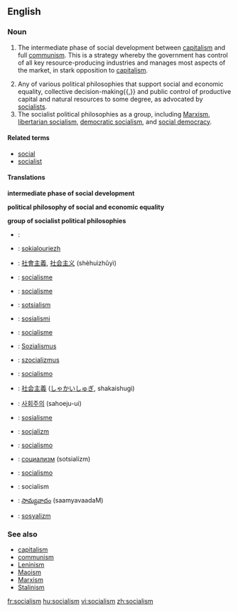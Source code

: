 ==English==

===Noun===
{{wikipedia}}
{{en-noun|-}}

# {{cattag|Leninism}} The intermediate phase of social development between [[capitalism]] and full [[communism]]. This is a strategy whereby the government has control of all key resource-producing industries and manages most aspects of the market, in stark opposition to [[capitalism]].
# Any of various political philosophies that support social and economic equality, collective decision-making{{,}} and public control of productive capital and natural resources to some degree, as advocated by [[socialist]]s.
# The socialist political philosophies as a group, including [[Marxism]], [[libertarian socialism]], [[democratic socialism]], and [[social democracy]].

====Related terms====
*[[social]]
*[[socialist]]

====Translations====

'''intermediate phase of social development'''
{{top}}
{{mid}}
{{bottom}}

'''political philosophy of social and economic equality'''
{{top}}
{{mid}}
{{bottom}}

'''group of socialist political philosophies'''
{{top}}
{{mid}}
{{bottom}}

{{checktrans}}
*{{ttbc|Arabic}}: {{ARchar|[[اشتراكية]]}} {{Unicode|(išterakíya)}} {{f}}
*{{ttbc|Breton}}: [[sokialouriezh]] {{f}}
*{{ttbc|Chinese}}: [[社會主義]], [[社会主义]] (shèhuìzhǔyì)
*{{ttbc|Danish}}: [[socialisme]]
*{{ttbc|Dutch}}: [[socialisme]] {{n}}
*{{ttbc|Estonian}}: [[sotsialism]]
*{{ttbc|Finnish}}: [[sosialismi]]
*{{ttbc|French}}: [[socialisme]] {{m}}
*{{ttbc|German}}: [[Sozialismus]] {{m}}
*{{ttbc|Hungarian}}: [[szocializmus]]
*{{ttbc|Italian}}: [[socialismo]] {{m}}
*{{ttbc|Japanese}}: [[社会主義]] ([[しゃかいしゅぎ]], shakaishugi)
*{{ttbc|Korean}}: [[사회주의]] (sahoeju-ui)
*{{ttbc|Norwegian}}: [[sosialisme]]
*{{ttbc|Polish}}: [[socjalizm]] {{m}}
*{{ttbc|Portuguese}}: [[socialismo]] {{m}}
*{{ttbc|Russian}}: [[социализм]] (sotsialízm) {{m}}
*{{ttbc|Spanish}}: [[socialismo]] {{m}}
*{{ttbc|Swedish}}: socialism
*{{ttbc|Telugu}}: [[సామ్యవాదం]] (saamyavaadaM)
*{{ttbc|Turkish}}: [[sosyalizm]]

===See also===
*[[capitalism]]
*[[communism]]
*[[Leninism]]
*[[Maoism]]
*[[Marxism]]
*[[Stalinism]]

[[fr:socialism]]
[[hu:socialism]]
[[vi:socialism]]
[[zh:socialism]]